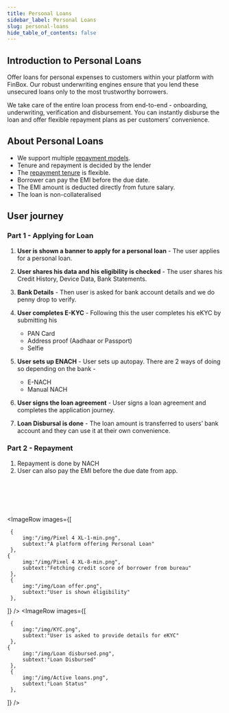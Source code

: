 ```yaml
---
title: Personal Loans
sidebar_label: Personal Loans
slug: personal-loans
hide_table_of_contents: false
---
```



## Introduction to Personal Loans

Offer loans for personal expenses to customers within your platform with FinBox. Our robust underwriting engines ensure that you lend these unsecured loans only to the most trustworthy borrowers. 

We take care of the entire loan process from end-to-end - onboarding, underwriting, verification and disbursement. You can instantly disburse the loan and offer flexible repayment plans as per customers’ convenience.

## About Personal Loans

* We support multiple [repayment models](/nomenclature#repayment). 
* Tenure and repayment is decided by the lender
* The [repayment tenure](/nomenclature#repayment) is flexible.
* Borrower can pay the EMI before the due date.
* The EMI amount is deducted directly from future salary.
* The loan is non-collateralised


## User journey

### Part 1 - Applying for Loan

1. **User is shown a banner to apply for a personal loan** - The user applies for a personal loan. 



2. **User shares his data and his eligibility is checked** - The user shares his Credit History, Device Data, Bank Statements.
4. **Bank Details** - Then user is asked for bank account details and we do penny drop to verify.
5. **User completes E-KYC** - Following this the user completes his eKYC by submitting his 
    * PAN Card
    * Address proof  (Aadhaar or Passport)
    * Selfie 
6. **User sets up ENACH** - User sets up autopay. There are 2 ways of doing so depending on the bank - 
    * E-NACH
    * Manual NACH
7. **User signs the loan agreement** - User signs a loan agreement and completes the application journey.
8. **Loan Disbursal is done** - The loan amount is transferred to users’ bank account and they can use it at their own convenience.

### Part 2 - Repayment

1. Repayment is done by NACH
2. User can also pay the EMI before the due date from app.

<br></br>
<br></br>

<ImageRow
 images={[
  
     {
         img:"/img/Pixel 4 XL-1-min.png",
         subtext:"A platform offering Personal Loan"
     },
    {
         img:"/img/Pixel 4 XL-8-min.png",
         subtext:"Fetching credit score of borrower from bureau"
     },
     {
         img:"/img/Loan offer.png",
         subtext:"User is shown eligibility"
     },
     
 ]}
 />
<ImageRow
 images={[
  
     {
         img:"/img/KYC.png",
         subtext:"User is asked to provide details for eKYC"
     },
    {
         img:"/img/Loan disbursed.png",
         subtext:"Loan Disbursed"
     },
     {
         img:"/img/Active loans.png",
         subtext:"Loan Status"
     },
     
     
     
 ]}
 />

 













